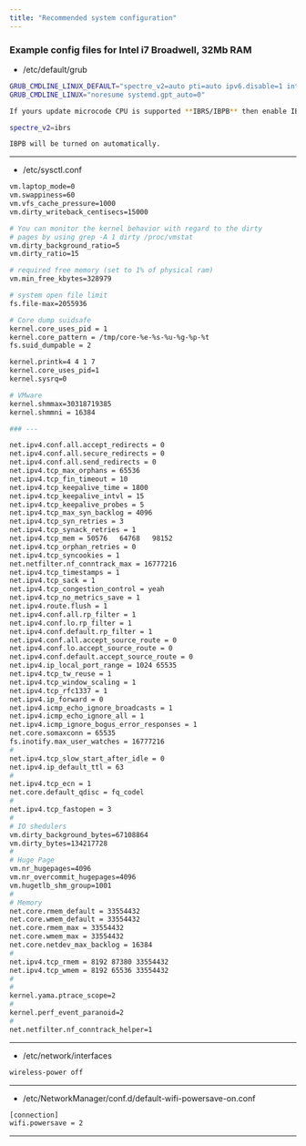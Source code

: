 ```yaml
---
title: "Recommended system configuration"
---
```




### Example config files for Intel i7 Broadwell, 32Mb RAM 

- /etc/default/grub

```bash
GRUB_CMDLINE_LINUX_DEFAULT="spectre_v2=auto pti=auto ipv6.disable=1 intremap=no_x2apic_optout acpi_osi=Linux acpi_backlight=vendor intel_iommu=on swiotlb=32768 apparmor=0"
GRUB_CMDLINE_LINUX="noresume systemd.gpt_auto=0"

If yours update microcode CPU is supported **IBRS/IBPB** then enable IBRS option:

spectre_v2=ibrs

IBPB will be turned on automatically.

```

---

- /etc/sysctl.conf

```bash
vm.laptop_mode=0
vm.swappiness=60
vm.vfs_cache_pressure=1000
vm.dirty_writeback_centisecs=15000

# You can monitor the kernel behavior with regard to the dirty
# pages by using grep -A 1 dirty /proc/vmstat
vm.dirty_background_ratio=5
vm.dirty_ratio=15

# required free memory (set to 1% of physical ram)
vm.min_free_kbytes=328979

# system open file limit
fs.file-max=2055936

# Core dump suidsafe
kernel.core_uses_pid = 1
kernel.core_pattern = /tmp/core-%e-%s-%u-%g-%p-%t
fs.suid_dumpable = 2

kernel.printk=4 4 1 7
kernel.core_uses_pid=1
kernel.sysrq=0

# VMware
kernel.shmmax=30318719385
kernel.shmmni = 16384

### ---

net.ipv4.conf.all.accept_redirects = 0
net.ipv4.conf.all.secure_redirects = 0
net.ipv4.conf.all.send_redirects = 0
net.ipv4.tcp_max_orphans = 65536
net.ipv4.tcp_fin_timeout = 10
net.ipv4.tcp_keepalive_time = 1800
net.ipv4.tcp_keepalive_intvl = 15
net.ipv4.tcp_keepalive_probes = 5
net.ipv4.tcp_max_syn_backlog = 4096
net.ipv4.tcp_syn_retries = 3
net.ipv4.tcp_synack_retries = 1
net.ipv4.tcp_mem = 50576   64768   98152
net.ipv4.tcp_orphan_retries = 0
net.ipv4.tcp_syncookies = 1
net.netfilter.nf_conntrack_max = 16777216
net.ipv4.tcp_timestamps = 1
net.ipv4.tcp_sack = 1
net.ipv4.tcp_congestion_control = yeah
net.ipv4.tcp_no_metrics_save = 1
net.ipv4.route.flush = 1
net.ipv4.conf.all.rp_filter = 1
net.ipv4.conf.lo.rp_filter = 1
net.ipv4.conf.default.rp_filter = 1
net.ipv4.conf.all.accept_source_route = 0
net.ipv4.conf.lo.accept_source_route = 0
net.ipv4.conf.default.accept_source_route = 0
net.ipv4.ip_local_port_range = 1024 65535
net.ipv4.tcp_tw_reuse = 1
net.ipv4.tcp_window_scaling = 1
net.ipv4.tcp_rfc1337 = 1
net.ipv4.ip_forward = 0
net.ipv4.icmp_echo_ignore_broadcasts = 1
net.ipv4.icmp_echo_ignore_all = 1
net.ipv4.icmp_ignore_bogus_error_responses = 1
net.core.somaxconn = 65535
fs.inotify.max_user_watches = 16777216
#
net.ipv4.tcp_slow_start_after_idle = 0
net.ipv4.ip_default_ttl = 63
#
net.ipv4.tcp_ecn = 1
net.core.default_qdisc = fq_codel
#
net.ipv4.tcp_fastopen = 3
#
# IO shedulers
vm.dirty_background_bytes=67108864
vm.dirty_bytes=134217728
#
# Huge Page
vm.nr_hugepages=4096
vm.nr_overcommit_hugepages=4096
vm.hugetlb_shm_group=1001
#
# Memory
net.core.rmem_default = 33554432
net.core.wmem_default = 33554432
net.core.rmem_max = 33554432
net.core.wmem_max = 33554432
net.core.netdev_max_backlog = 16384
#
net.ipv4.tcp_rmem = 8192 87380 33554432
net.ipv4.tcp_wmem = 8192 65536 33554432
#
#
kernel.yama.ptrace_scope=2
#
kernel.perf_event_paranoid=2
#
net.netfilter.nf_conntrack_helper=1
```

---

- /etc/network/interfaces

```bash
wireless-power off
```

---

- /etc/NetworkManager/conf.d/default-wifi-powersave-on.conf

```bash
[connection]
wifi.powersave = 2
```

---

